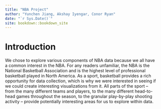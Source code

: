 ```yaml
--- 
title: "NBA Project"
author: "Yunchen Jiang, Akshay Iyengar, Conor Ryan"
date: "`r Sys.Date()`"
site: bookdown::bookdown_site
---
```


# Introduction

We chose to explore various components of NBA data because we all have a common interest in the NBA. For any readers unfamiliar, the NBA is the National Basketball Association and is the highest level of professional basketball played in North America. As a sport, basketball provides a rich opportunity for data collection, which is why we were interested in seeing if we could create interesting visualizations from it. All parts of the sport -- from the many different teams and players, to the many different head-to-head games throughout the season, to the granular play-by-play shooting activity -- provide potentially interesting areas for us to explore within data.